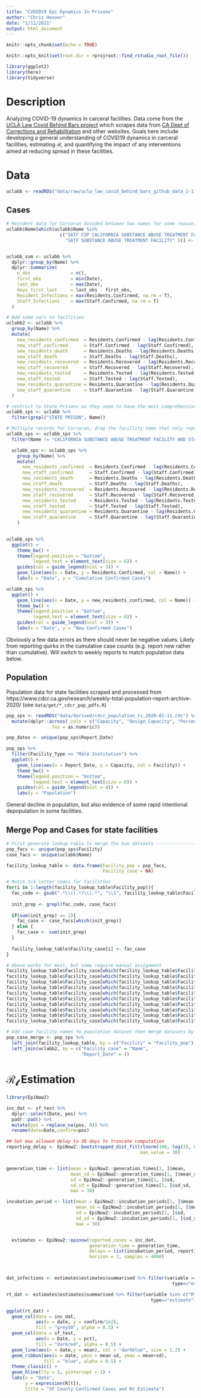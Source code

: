 ```yaml
---
title: "CVOID19 Epi Dynamics In Prisons"
author: "Chris Hoover"
date: "1/11/2021"
output: html_document
---
```


```r
knitr::opts_chunk$set(echo = TRUE)

knitr::opts_knit$set(root.dir = rprojroot::find_rstudio_root_file())

library(ggplot2)
library(here)
library(tidyverse)

```

# Description  
Analyzing COVID-19 dynamics in carceral facilities. Data come from the [UCLA Law Covid Behind Bars project](https://github.com/uclalawcovid19behindbars/data) which scrapes data from [CA Dept of Corrections and Rehabilitation](https://www.cdcr.ca.gov/covid19/population-status-tracking/) and other websites. Goals here include developing a general understanding of COVID19 dynamics in carceral facilities, estimating $\mathcal{R}$, and quantifying the impact of any interventions aimed at reducing spread in these facilities.

# Data  
```r
uclabb <- readRDS("data/raw/ucla_law_covid_behind_bars_github_data_1-11-21.rds")

```

## Cases  
```r
# Reisdent data for Corcoran divided between two names for some reason, so just assign the more detailed name here
uclabb$Name[which(uclabb$Name %in% 
                    c("SATF CSP CALIFORNIA SUBSTANCE ABUSE TREATMENT FACILITY AND STATE PRISON CORCORAN",
                      "SATF SUBSTANCE ABUSE TREATMENT FACILITY" ))] <- "SATF CSP CALIFORNIA SUBSTANCE ABUSE TREATMENT FACILITY AND STATE PRISON CORCORAN"


uclabb_sum <- uclabb %>% 
  dplyr::group_by(Name) %>% 
  dplyr::summarize(
    n_obs               = n(),
    first_obs           = min(Date),
    last_obs            = max(Date),
    days_first_last     = last_obs - first_obs,
    Resident_Infections = max(Residents.Confirmed, na.rm = T),
    Staff_Infections    = max(Staff.Confirmed, na.rm = T)
  )

# Add some vars to facilities
uclabb2 <- uclabb %>% 
  group_by(Name) %>% 
  mutate(
    new_residents_confirmed  = Residents.Confirmed - lag(Residents.Confirmed),
    new_staff_confirmed      = Staff.Confirmed - lag(Staff.Confirmed),
    new_residents_death      = Residents.Deaths - lag(Residents.Deaths),
    new_staff_death          = Staff.Deaths - lag(Staff.Deaths),
    new_residents_recovered  = Residents.Recovered - lag(Residents.Recovered),
    new_staff_recovered      = Staff.Recovered - lag(Staff.Recovered),
    new_residents_tested     = Residents.Tested - lag(Residents.Tested),
    new_staff_tested         = Staff.Tested - lag(Staff.Tested),
    new_residents_quarantine = Residents.Quarantine - lag(Residents.Quarantine),
    new_staff_quarantine     = Staff.Quarantine - lag(Staff.Quarantine)
  )

# restrict to State Prisons as they seem to have the most comprehensive data and also can get population data (below)
uclabb_sps <- uclabb %>% 
  filter(grepl("STATE PRISON", Name))

# Multiple records for Corcoran, drop the facillity name that only reports staff data
uclabb_sps <- uclabb_sps %>% 
  filter(Name != "CALIFORNIA SUBSTANCE ABUSE TREATMENT FACILITY AND STATE PRISON CORCORAN SATF-CSP CORCORAN")

  uclabb_sps <- uclabb_sps %>% 
    group_by(Name) %>% 
    mutate(
      new_residents_confirmed  = Residents.Confirmed - lag(Residents.Confirmed),
      new_staff_confirmed      = Staff.Confirmed - lag(Staff.Confirmed),
      new_residents_death      = Residents.Deaths - lag(Residents.Deaths),
      new_staff_death          = Staff.Deaths - lag(Staff.Deaths),
      new_residents_recovered  = Residents.Recovered - lag(Residents.Recovered),
      new_staff_recovered      = Staff.Recovered - lag(Staff.Recovered),
      new_residents_tested     = Residents.Tested - lag(Residents.Tested),
      new_staff_tested         = Staff.Tested - lag(Staff.Tested),
      new_residents_quarantine = Residents.Quarantine - lag(Residents.Quarantine),
      new_staff_quarantine     = Staff.Quarantine - lag(Staff.Quarantine)
    )
  

```


```r
uclabb_sps %>% 
  ggplot() +
    theme_bw() +
    theme(legend.position = "bottom",
          legend.text = element_text(size = 6)) +
    guides(col = guide_legend(ncol = 3)) +
    geom_line(aes(x = Date, y = Residents.Confirmed, col = Name)) +
    labs(x = "Date", y = "Cumulative Confirmed Cases")

```


```r
uclabb_sps %>% 
  ggplot() +
    geom_line(aes(x = Date, y = new_residents_confirmed, col = Name)) +
    theme_bw() +
    theme(legend.position = "bottom",
          legend.text = element_text(size = 6)) +
    guides(col = guide_legend(ncol = 3)) +
    labs(x = "Date", y = "New Confirmed Cases")

```

Obviously a few data errors as there should never be negative values. Likely from reporting quirks in the cumulative case counts (e.g. report new rather than cumulative). Will switch to weekly reports to match population data below.

## Population  
Population data for state facilities scraped and processed from https://www.cdcr.ca.gov/research/weekly-total-population-report-archive-2020/ (see `data/get/*_cdcr_pop_pdfs.R`)  

```r
pop_sps <- readRDS("data/derived/cdcr_population_ts_2020-01-11.rds") %>% 
  mutate(dplyr::across(.cols = c("Capacity", "Design_Capacity", "Percent_Occupied", "Staffed_Capacity"),
                .fns = as.numeric))

pop_dates <- unique(pop_sps$Report_Date)

pop_sps %>% 
  filter(Facility_Type == "Male Institution") %>% 
  ggplot() +
    geom_line(aes(x = Report_Date, y = Capacity, col = Facility)) +
    theme_bw() +
    theme(legend.position = "bottom",
          legend.text = element_text(size = 6)) +
    guides(col = guide_legend(ncol = 4)) +
    labs(y = "Population")
```

General decline in population, but also evidence of some rapid intentional depopulation in some facilities.


## Merge Pop and Cases for state facilities  

```r
# First generate lookup table to merge the two datasets ----------------
pop_facs <- unique(pop_sps$Facility)
case_facs <- unique(uclabb$Name)

facility_lookup_table <- data.frame(Facility_pop = pop_facs,
                                    Facility_case = NA)

# Match 3/4 letter codes for facilities
for(i in 1:length(facility_lookup_table$Facility_pop)){
  fac_code <- gsub(".*\\((.*)\\).*", "\\1", facility_lookup_table$Facility_pop[i])
  
  init_grep <- grepl(fac_code, case_facs)
  
  if(sum(init_grep) == 1){
    fac_case <- case_facs[which(init_grep)]
  } else {
    fac_case <- sum(init_grep)
  }
  
  facility_lookup_table$Facility_case[i] <- fac_case
}

# Above works for most, but some require manual assignment
facility_lookup_table$Facility_case[which(facility_lookup_table$Facility_pop == "Calipatria State Prison (CAL)")] <- "CAL CALIPATRIA STATE PRISON"
facility_lookup_table$Facility_case[which(facility_lookup_table$Facility_pop == "Centinela State Prison (CEN)")] <- "CEN CALIFORNIA STATE PRISON CENTINELA"
facility_lookup_table$Facility_case[which(facility_lookup_table$Facility_pop == "California Health Care Facility - Stockton (CHCF)")] <- "CALIFORNIA HEALTH CARE FACILITY CHCF STOCKTON"
facility_lookup_table$Facility_case[which(facility_lookup_table$Facility_pop == "California State Prison Corcoran (COR)")] <- "COR CALIFORNIA STATE PRISON CORCORAN"
facility_lookup_table$Facility_case[which(facility_lookup_table$Facility_pop == "California Rehabilitation Center (CRC)")] <- "CRC CALIFORNIA REHABILITATION CENTER"
facility_lookup_table$Facility_case[which(facility_lookup_table$Facility_pop == "Ironwood State Prison (ISP)")] <- "ISP IRONWOOD STATE PRISON"
facility_lookup_table$Facility_case[which(facility_lookup_table$Facility_pop == "California State Prison Sacramento (SAC)")] <- "SAC CALIFORNIA STATE PRISON SACRAMENTO"
facility_lookup_table$Facility_case[which(facility_lookup_table$Facility_pop == "California Substance Abuse Treatment Facility (SATF)")] <- "SATF CSP CALIFORNIA SUBSTANCE ABUSE TREATMENT FACILITY AND STATE PRISON CORCORAN"
facility_lookup_table$Facility_case[which(facility_lookup_table$Facility_pop == "California State Prison Solano (SOL)")] <- "SOL CALIFORNIA STATE PRISON SOLANO"
facility_lookup_table$Facility_case[which(facility_lookup_table$Facility_pop == "Valley State Prison (VSP)")] <- "VSP VALLEY STATE PRISON"

# Add case facility names to population dataset then merge datasets by facility and date
pop_case_merge <- pop_sps %>% 
  left_join(facility_lookup_table, by = c("Facility" = "Facility_pop")) %>% 
  left_join(uclabb2, by = c("Facility_case" = "Name",
                            "Report_Date" = ))
```


# $\mathcal{R_t}$ Estimation  
```r
library(EpiNow2)

inc_dat <- sf_test %>% 
  dplyr::select(Date, pos) %>%
  padr::pad() %>% 
  mutate(pos = replace_na(pos, 0)) %>%
  rename(date=Date,confirm=pos)

## Set max allowed delay to 30 days to truncate computation
reporting_delay <- EpiNow2::bootstrapped_dist_fit(rlnorm(100, log(3), 0.5),
                                                  max_value = 30)


generation_time <- list(mean = EpiNow2::generation_times[1, ]$mean,
                        mean_sd = EpiNow2::generation_times[1, ]$mean_sd,
                        sd = EpiNow2::generation_times[1, ]$sd,
                        sd_sd = EpiNow2::generation_times[1, ]$sd_sd,
                        max = 30)

incubation_period <- list(mean = EpiNow2::incubation_periods[1, ]$mean,
                          mean_sd = EpiNow2::incubation_periods[1, ]$mean_sd,
                          sd = EpiNow2::incubation_periods[1, ]$sd,
                          sd_sd = EpiNow2::incubation_periods[1, ]$sd_sd,
                          max = 30)


  estimates <- EpiNow2::epinow(reported_cases = inc_dat, 
                               generation_time = generation_time,
                               delays = list(incubation_period, reporting_delay),
                               horizon = 7, samples = 4000)



dat_infections <- estimates$estimates$summarised %>% filter(variable == "infections" & 
                                                              type=="estimate")

rt_dat <- estimates$estimates$summarised %>% filter(variable %in% c("R") & 
                                                      type=="estimate")

ggplot(rt_dat) +
  geom_col(data = inc_dat,
           aes(x = date, y = confirm/1e2),
           fill = "grey50", alpha = 0.5) +
  geom_col(data = sf_test,
           aes(x = Date, y = pct),
           fill = "darkred", alpha = 0.5) +
  geom_line(aes(x = date,y = mean), col = "darkblue", size = 1.2) +
  geom_ribbon(aes(x = date, ymin = mean-sd, ymax = mean+sd),
              fill = "blue", alpha = 0.5) +
  theme_classic() +
  geom_hline(lty = 2, yintercept = 1) +
  labs(x = "Date",
       y = expression(R[t]),
       title = "SF County Confirmed Cases and Rt Estimate")

```

